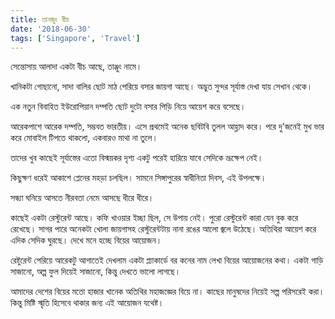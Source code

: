 ```yaml
---
title: তানজুং বীচ
date: '2018-06-30'
tags: ['Singapore', 'Travel']
---
```



সেন্তোসায় আলাদা একটা বীচ আছে, তাঞ্জুং নামে।

খানিকটা গোছানো, সাদা বালির ছোট মাঠ পেরিয়ে বসার জায়গা আছে। অদ্ভুত সুন্দর সূর্যাস্ত দেখা যায় সেখান থেকে।

এক নতুন বিবাহিত ইউরোপিয়ান দম্পতি ছোট দুটো বসার পিড়ি নিয়ে আয়েশ করে বসেছে।

আরেকপাশে আরেক দম্পতি, সম্ভবত ভারতীয়। এসে প্রথমেই অনেক ছবিটবি তুলল আহ্লাদ করে। পরে দু'জনেই মুখ ভার করে মোবাইল টিপতে থাকলো, একবারও মাথা না তুলে।

তাদের খুব কাছেই সূর্যাস্তের এতো বিস্ময়কর দৃশ্য একটু পরেই হারিয়ে যাবে সেদিকে ভ্রূক্ষেপ নেই।

কিছুক্ষণ ধরেই আকাশে প্লেনের মহড়া চলছিল। সামনে সিঙ্গাপুরের স্বাধীনিতা দিবস, এই উপলক্ষে।

সন্ধ্যা ঘনিয়ে আসতে নীরবতা নেমে আসছে ধীরে ধীরে।

কাছেই একটা রেস্টুরেন্ট আছে। কফি খাওয়ার ইচ্ছা ছিল, সে উপায় নেই। পুরো রেস্টুরেন্ট কারা যেন বুক করে রেখেছে। সাগর পারে অনেকটা খোলা জায়গাসহ রেস্টুরেন্টটায় নানা রঙের আলো জ্বলে উঠেছে। অতিথিরা আয়েশ করে এদিক সেদিক ঘুরছে। দেখে মনে হচ্ছে বিয়ের আয়োজন।

রেষ্টুরেন্ট পেরিয়ে আরেকটু আগাতেই দেখলাম একটা প্ল্যাকার্ডে বর কনের নাম লেখা বিয়ের আয়োজনের কথা। একটা গাড়ি সাজানো, অল্প ফুল দিয়েই সাজানো, কিন্তু দেখতে ভালো লাগছে।

আমাদের দেশের বিয়ের মতো হাজার খানেক অতিথির মহাজজ্ঞের বিয়ে না। কাছের মানুষদের নিয়েই সল্প পরিসরেই করা। কিন্তু মিষ্টি স্মৃতি হিসেবে থাকার জন্য এই আয়োজন যথেষ্ট।
